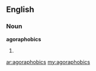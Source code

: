==English==

===Noun===
'''agoraphobics'''

# {{plural of|[[agoraphobic]]}}

[[ar:agoraphobics]]
[[my:agoraphobics]]